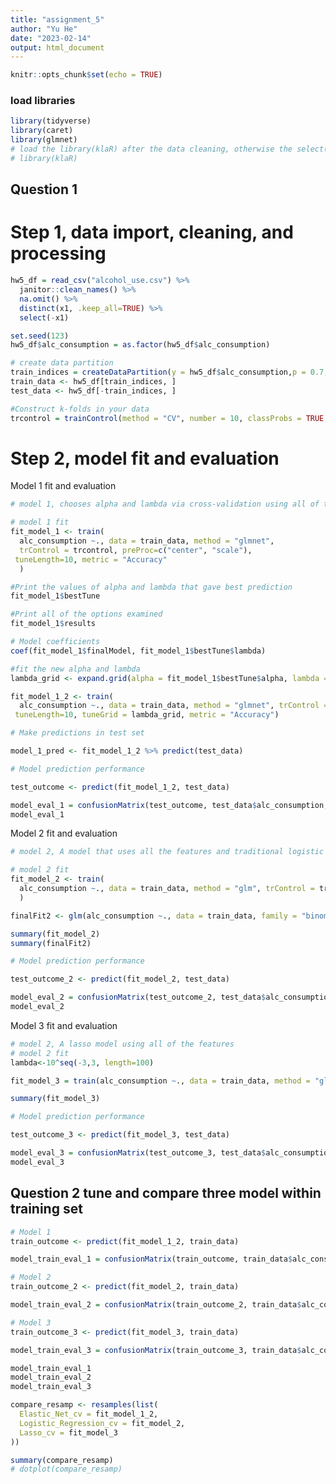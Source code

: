 ```yaml
---
title: "assignment_5"
author: "Yu He"
date: "2023-02-14"
output: html_document
---
```


```r
knitr::opts_chunk$set(echo = TRUE)
```

### load libraries
```r
library(tidyverse) 
library(caret)
library(glmnet)
# load the library(klaR) after the data cleaning, otherwise the select() function is not working. We need to restart the Rstudio.
# library(klaR)
```

## Question 1
# Step 1, data import, cleaning, and processing
```r
hw5_df = read_csv("alcohol_use.csv") %>% 
  janitor::clean_names() %>% 
  na.omit() %>% 
  distinct(x1, .keep_all=TRUE) %>% 
  select(-x1)

set.seed(123)
hw5_df$alc_consumption = as.factor(hw5_df$alc_consumption)

# create data partition
train_indices = createDataPartition(y = hw5_df$alc_consumption,p = 0.7,list = FALSE)
train_data <- hw5_df[train_indices, ]
test_data <- hw5_df[-train_indices, ]

#Construct k-folds in your data
trcontrol = trainControl(method = "CV", number = 10, classProbs = TRUE, summaryFunction = twoClassSummary)
```

# Step 2, model fit and evaluation
Model 1 fit and evaluation
```r
# model 1, chooses alpha and lambda via cross-validation using all of the features - Elastic Net method

# model 1 fit
fit_model_1 <- train(
  alc_consumption ~., data = train_data, method = "glmnet",
  trControl = trcontrol, preProc=c("center", "scale"),
 tuneLength=10, metric = "Accuracy"
  )

#Print the values of alpha and lambda that gave best prediction
fit_model_1$bestTune

#Print all of the options examined
fit_model_1$results

# Model coefficients
coef(fit_model_1$finalModel, fit_model_1$bestTune$lambda)

#fit the new alpha and lambda
lambda_grid <- expand.grid(alpha = fit_model_1$bestTune$alpha, lambda = fit_model_1$bestTune$lambda)

fit_model_1_2 <- train(
  alc_consumption ~., data = train_data, method = "glmnet", trControl = trcontrol, preProc = c("center", "scale"),
 tuneLength=10, tuneGrid = lambda_grid, metric = "Accuracy")

# Make predictions in test set

model_1_pred <- fit_model_1_2 %>% predict(test_data)

# Model prediction performance

test_outcome <- predict(fit_model_1_2, test_data)

model_eval_1 = confusionMatrix(test_outcome, test_data$alc_consumption, positive="CurrentUse")
model_eval_1
```

Model 2 fit and evaluation
```r
# model 2, A model that uses all the features and traditional logistic regression

# model 2 fit
fit_model_2 <- train(
  alc_consumption ~., data = train_data, method = "glm", trControl = trcontrol
  )

finalFit2 <- glm(alc_consumption ~., data = train_data, family = "binomial")

summary(fit_model_2)
summary(finalFit2)

# Model prediction performance

test_outcome_2 <- predict(fit_model_2, test_data)

model_eval_2 = confusionMatrix(test_outcome_2, test_data$alc_consumption, positive = "CurrentUse")
model_eval_2
```

Model 3 fit and evaluation
```r
# model 2, A lasso model using all of the features
# model 2 fit
lambda<-10^seq(-3,3, length=100)

fit_model_3 = train(alc_consumption ~., data = train_data, method = "glmnet", trControl = trcontrol, family = "binomial", tuneGrid = expand.grid(alpha = 1, lambda = lambda))

summary(fit_model_3)

# Model prediction performance

test_outcome_3 <- predict(fit_model_3, test_data)

model_eval_3 = confusionMatrix(test_outcome_3, test_data$alc_consumption, positive = "CurrentUse")
model_eval_3
```

## Question 2 tune and compare three model within training set
```r
# Model 1
train_outcome <- predict(fit_model_1_2, train_data)

model_train_eval_1 = confusionMatrix(train_outcome, train_data$alc_consumption, positive="CurrentUse")

# Model 2
train_outcome_2 <- predict(fit_model_2, train_data)

model_train_eval_2 = confusionMatrix(train_outcome_2, train_data$alc_consumption, positive="CurrentUse")

# Model 3
train_outcome_3 <- predict(fit_model_3, train_data)

model_train_eval_3 = confusionMatrix(train_outcome_3, train_data$alc_consumption, positive="CurrentUse")

model_train_eval_1
model_train_eval_2
model_train_eval_3

compare_resamp <- resamples(list(
  Elastic_Net_cv = fit_model_1_2,
  Logistic_Regression_cv = fit_model_2,
  Lasso_cv = fit_model_3
))

summary(compare_resamp)
# dotplot(compare_resamp)
```















